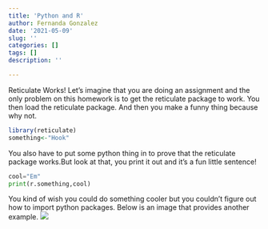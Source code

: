 ```yaml
---
title: 'Python and R'
author: Fernanda Gonzalez
date: '2021-05-09'
slug: ''
categories: []
tags: []
description: ''

---
```


Reticulate Works!
Let's imagine that you are doing an assignment and the only problem on this homework is to get the reticulate package to work. You then load the reticulate package. And then you make a funny thing because why not. 
```r
library(reticulate)
something<-"Hook"
```


You also have to put some python thing in to prove that the reticulate package works.But look at that, you print it out and it’s a fun little sentence!

```python
cool="Em"
print(r.something,cool)
```



You kind of wish you could do something cooler but you couldn’t figure out how to import python packages. Below is an image that provides another example. 
![](/post/2021-05-09-_files/projectpic.png)

